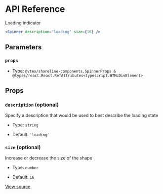 # API Reference

Loading indicator

```jsx
<Spinner description="loading" size={16} />
```

## Parameters

### `props`

- Type: `@vtex/shoreline-components.SpinnerProps & @types/react.React.RefAttributes<typescript.HTMLDivElement>`

## Props

### `description` (optional)

Specify a description that would be used to best describe the loading state

- Type: `string`

- Default: `'loading'`

### `size` (optional)

Increase or decrease the size of the shape

- Type: `number`

- Default: `16`

[View source](https://github.com/vtex/shoreline/blob/2295b7d78/packages/components/src/spinner/spinner.tsx#L12)
